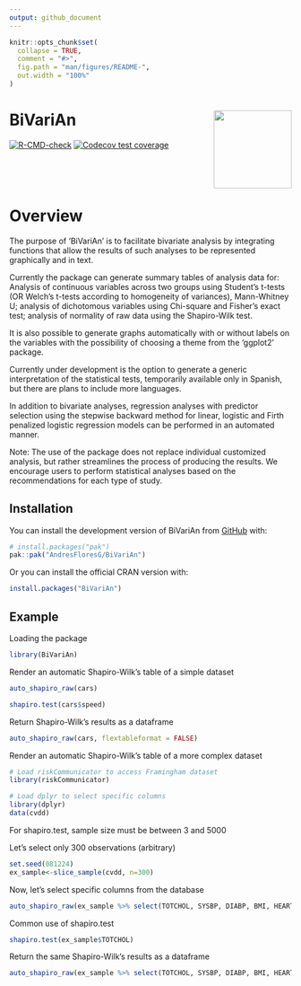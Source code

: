 ```yaml
---
output: github_document
---
```


<!-- README.md is generated from README.Rmd. Please edit that file -->

```r
knitr::opts_chunk$set(
  collapse = TRUE,
  comment = "#>",
  fig.path = "man/figures/README-",
  out.width = "100%"
)
```

# BiVariAn <img src="man/figures/logo.png" align="right" height="139"/>

<!-- badges: start -->

[![R-CMD-check](https://github.com/AndresFloresG/BiVariAn/actions/workflows/R-CMD-check.yaml/badge.svg)](https://github.com/AndresFloresG/BiVariAn/actions/workflows/R-CMD-check.yaml)
[![Codecov test coverage](https://codecov.io/gh/AndresFloresG/BiVariAn/graph/badge.svg)](https://app.codecov.io/gh/AndresFloresG/BiVariAn)
<!-- badges: end -->

<br/>

<br/>

# Overview

The purpose of 'BiVariAn' is to facilitate bivariate analysis by integrating functions that allow the results of such analyses to be represented graphically and in text.

Currently the package can generate summary tables of analysis data for: Analysis of continuous variables across two groups using Student's t-tests (OR Welch's t-tests according to homogeneity of variances), Mann-Whitney U; analysis of dichotomous variables using Chi-square and Fisher's exact test; analysis of normality of raw data using the Shapiro-Wilk test.

It is also possible to generate graphs automatically with or without labels on the variables with the possibility of choosing a theme from the 'ggplot2' package.

Currently under development is the option to generate a generic interpretation of the statistical tests, temporarily available only in Spanish, but there are plans to include more languages.

In addition to bivariate analyses, regression analyses with predictor selection using the stepwise backward method for linear, logistic and Firth penalized logistic regression models can be performed in an automated manner.

Note: The use of the package does not replace individual customized analysis, but rather streamlines the process of producing the results. We encourage users to perform statistical analyses based on the recommendations for each type of study.

## Installation

You can install the development version of BiVariAn from [GitHub](https://github.com/) with:

``` r
# install.packages("pak")
pak::pak("AndresFloresG/BiVariAn")
```

Or you can install the official CRAN version with:

``` r
install.packages("BiVariAn")
```


## Example

Loading the package

```r
library(BiVariAn)
```


Render an automatic Shapiro-Wilk's table of a simple dataset

```r
auto_shapiro_raw(cars)

shapiro.test(cars$speed)
```

Return Shapiro-Wilk's results as a dataframe

```r
auto_shapiro_raw(cars, flextableformat = FALSE)
```

Render an automatic Shapiro-Wilk's table of a more complex dataset

```r
# Load riskCommunicator to access Framingham dataset
library(riskCommunicator)
```

```r
# Load dplyr to select specific columns
library(dplyr)
data(cvdd)
```

For shapiro.test, sample size must be between 3 and 5000

Let's select only 300 observations (arbitrary)

```r
set.seed(081224)
ex_sample<-slice_sample(cvdd, n=300)
```

Now, let's select specific columns from the database

```r

auto_shapiro_raw(ex_sample %>% select(TOTCHOL, SYSBP, DIABP, BMI, HEARTRTE))
```

Common use of shapiro.test

```r
shapiro.test(ex_sample$TOTCHOL)
```

Return the same Shapiro-Wilk's results as a dataframe

```r
auto_shapiro_raw(ex_sample %>% select(TOTCHOL, SYSBP, DIABP, BMI, HEARTRTE), flextableformat = FALSE)
```

